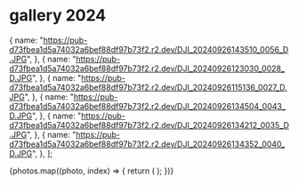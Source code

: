 # gallery 2024


  {
    name: "https://pub-d73fbea1d5a74032a6bef88df97b73f2.r2.dev/DJI_20240926143510_0056_D.JPG",
  },
  {
    name: "https://pub-d73fbea1d5a74032a6bef88df97b73f2.r2.dev/DJI_20240926123030_0028_D.JPG",
  },
  {
    name: "https://pub-d73fbea1d5a74032a6bef88df97b73f2.r2.dev/DJI_20240926115136_0027_D.JPG",
  },
  {
    name: "https://pub-d73fbea1d5a74032a6bef88df97b73f2.r2.dev/DJI_20240926134504_0043_D.JPG",
  },
  {
    name: "https://pub-d73fbea1d5a74032a6bef88df97b73f2.r2.dev/DJI_20240926134212_0035_D.JPG",
  },
  {
    name: "https://pub-d73fbea1d5a74032a6bef88df97b73f2.r2.dev/DJI_20240926134352_0040_D.JPG",
  },
];

<div className="flex flex-col gap-2">
  {photos.map((photo, index) => {
    return (
      <GalleryImage
        key={photo.name}
        caption={photo.caption ?? index + 1}
        src={isUrl ? photo.name : `images/gallery/${photo.name}`}
      />
    );
  })}
</div>
